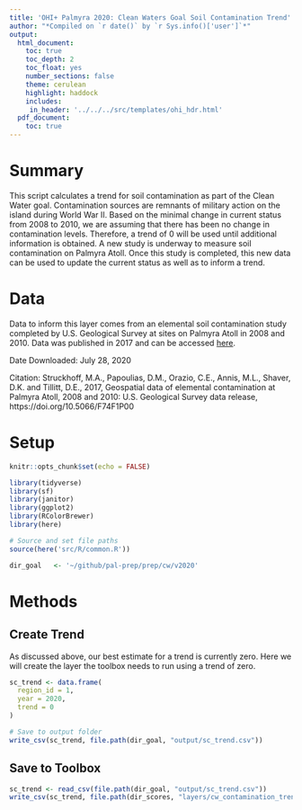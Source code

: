 ```yaml
---
title: 'OHI+ Palmyra 2020: Clean Waters Goal Soil Contamination Trend'
author: "*Compiled on `r date()` by `r Sys.info()['user']`*"
output: 
  html_document:
    toc: true
    toc_depth: 2 
    toc_float: yes
    number_sections: false
    theme: cerulean
    highlight: haddock
    includes: 
     in_header: '../../../src/templates/ohi_hdr.html' 
  pdf_document:
    toc: true
---
```


# Summary

This script calculates a trend for soil contamination as part of the Clean Water goal. Contamination sources are remnants of military action on the island during World War II. Based on the minimal change in current status from 2008 to 2010, we are assuming that there has been no change in contamination levels. Therefore, a trend of 0 will be used until additional information is obtained. A new study is underway to measure soil contamination on Palmyra Atoll. Once this study is completed, this new data can be used to update the current status as well as to inform a trend.  

# Data

Data to inform this layer comes from an elemental soil contamination study completed by U.S. Geological Survey at sites on Palmyra Atoll in 2008 and 2010. Data was published in 2017 and can be accessed [here](https://www.sciencebase.gov/catalog/item/5925b2cae4b0b7ff9fb3ca3d).  

Date Downloaded: July 28, 2020   

Citation: Struckhoff, M.A., Papoulias, D.M., Orazio, C.E., Annis, M.L., Shaver, D.K. and Tillitt, D.E., 2017, Geospatial data of elemental contamination at Palmyra Atoll, 2008 and 2010: U.S. Geological Survey data release, https://doi.org/10.5066/F74F1P00   

# Setup

```r
knitr::opts_chunk$set(echo = FALSE)

library(tidyverse)
library(sf)
library(janitor)
library(ggplot2)
library(RColorBrewer)
library(here)

# Source and set file paths
source(here('src/R/common.R'))

dir_goal   <- '~/github/pal-prep/prep/cw/v2020'
```


# Methods

## Create Trend

As discussed above, our best estimate for a trend is currently zero. Here we will create the layer the toolbox needs to run using a trend of zero.  

```r

sc_trend <- data.frame(
  region_id = 1, 
  year = 2020, 
  trend = 0
)

# Save to output folder
write_csv(sc_trend, file.path(dir_goal, "output/sc_trend.csv"))
```

## Save to Toolbox

```r
sc_trend <- read_csv(file.path(dir_goal, "output/sc_trend.csv"))
write_csv(sc_trend, file.path(dir_scores, "layers/cw_contamination_trend.csv"))
```

